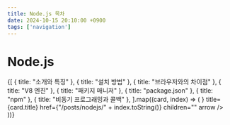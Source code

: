 ```yaml
---
title: Node.js 목차
date: 2024-10-15 20:10:00 +0900
tags: ['navigation']
---
```



# Node.js

<Cards>
	{[
		{ title: "소개와 특징" },
		{ title: "설치 방법" },
		{ title: "브라우저와의 차이점" },
		{ title: "V8 엔진" },
		{ title: "패키지 매니저" },
		{ title: "package.json" },
		{ title: "npm" },
		{ title: "비동기 프로그래밍과 콜백" },
	].map((card, index) => (
		<Cards.Card
			key={index}
			icon={<NextraIcon name="text" />}
			title={card.title}
			href={"/posts/nodejs/" + index.toString()}
			children=""
			arrow
		/>
	))}
</Cards>